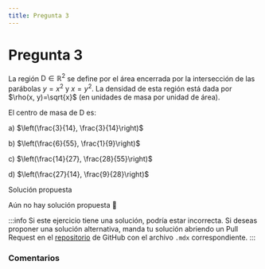 ```yaml
---
title: Pregunta 3
---
```



# Pregunta 3

La región $\mathrm{D} \in \mathbb{R}^2$ se define por el área encerrada por la intersección de las parábolas $y=x^2$ y $x=y^2$. La densidad de esta región está dada por $\rho(x, y)=\sqrt{x}$ (en unidades de masa por unidad de área).

El centro de masa de D es:

a) $\left(\frac{3}{14}, \frac{3}{14}\right)$

b) $\left(\frac{6}{55}, \frac{1}{9}\right)$

c) $\left(\frac{14}{27}, \frac{28}{55}\right)$

d) $\left(\frac{27}{14}, \frac{9}{28}\right)$

<MDXDetails>
<summary>Solución propuesta</summary>

Aún no hay solución propuesta 🥲

:::info
Si este ejercicio tiene una solución, podría estar incorrecta. Si deseas proponer una solución alternativa, manda tu solución abriendo
un Pull Request en el [repositorio](https://github.com/crow-rojas/apuntes-fundamentals/pulls) de GitHub con el archivo
`.mdx` correspondiente.
:::

</MDXDetails>

### Comentarios

<Disqus
  url="https://crow-rojas.github.io/apuntes-fundamentals/docs/mathematics/calculus-1-2-3/exercises/2018-1/p03"
  identifier="docs/mathematics/calculus-1-2-3/exercises/2018-1/p03"
  title="2018-1 Cálculo I, II y III - Pregunta 03"
/>
